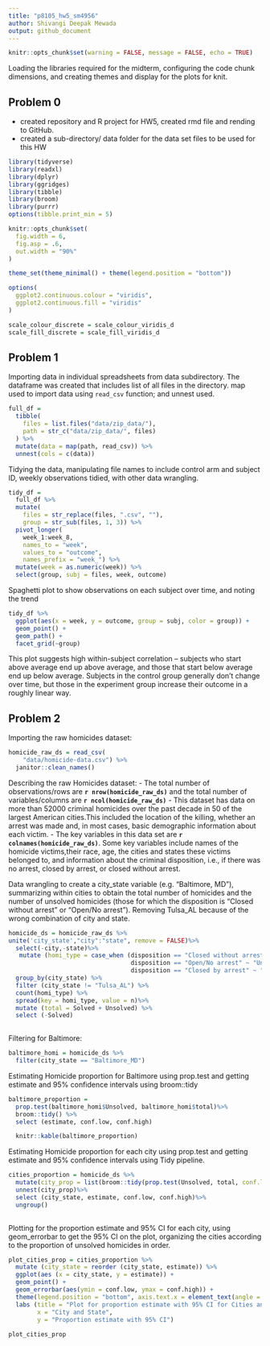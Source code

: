```yaml
---
title: "p8105_hw5_sm4956"
author: Shivangi Deepak Mewada
output: github_document
---
```


```r
knitr::opts_chunk$set(warning = FALSE, message = FALSE, echo = TRUE)
```
Loading the libraries required for the midterm, configuring the code chunk dimensions, and creating themes and display for the plots for knit.


## Problem 0
* created repository and R project for HW5, created rmd file and rending to GitHub. 
* created a sub-directory/ data folder for the data set files to be used for this HW

```r
library(tidyverse)
library(readxl)
library(dplyr)
library(ggridges)
library(tibble)
library(broom)
library(purrr)
options(tibble.print_min = 5)

knitr::opts_chunk$set(
  fig.width = 6,
  fig.asp = .6,
  out.width = "90%"
)

theme_set(theme_minimal() + theme(legend.position = "bottom"))

options(
  ggplot2.continuous.colour = "viridis",
  ggplot2.continuous.fill = "viridis"
)

scale_colour_discrete = scale_colour_viridis_d
scale_fill_discrete = scale_fill_viridis_d
```

## Problem 1

Importing data in individual spreadsheets from data subdirectory. The dataframe was created that includes list of all files in the directory. map used to import data using `read_csv` function; and unnest used.
```r
full_df = 
  tibble(
    files = list.files("data/zip_data/"),
    path = str_c("data/zip_data/", files)
  ) %>% 
  mutate(data = map(path, read_csv)) %>% 
  unnest(cols = c(data))
```

Tidying the data, manipulating file names to include control arm and subject ID, weekly observations tidied, with other data wrangling.
```r
tidy_df = 
  full_df %>% 
  mutate(
    files = str_replace(files, ".csv", ""),
    group = str_sub(files, 1, 3)) %>% 
  pivot_longer(
    week_1:week_8,
    names_to = "week",
    values_to = "outcome",
    names_prefix = "week_") %>% 
  mutate(week = as.numeric(week)) %>% 
  select(group, subj = files, week, outcome)
```

Spaghetti plot to show observations on each subject over time, and noting the trend
```r
tidy_df %>% 
  ggplot(aes(x = week, y = outcome, group = subj, color = group)) + 
  geom_point() + 
  geom_path() + 
  facet_grid(~group)
```

This plot suggests high within-subject correlation -- subjects who start above average end up above average, and those that start below average end up below average. Subjects in the control group generally don't change over time, but those in the experiment group increase their outcome in a roughly linear way. 

## Problem 2
Importing the raw homicides dataset:
```r
homicide_raw_ds = read_csv(
    "data/homicide-data.csv") %>%
  janitor::clean_names()
```
Describing the raw Homicides dataset:
- The total number of observations/rows are **`r nrow(homicide_raw_ds)`** and the total number of variables/columns are **`r ncol(homicide_raw_ds)`**
- This dataset has data on more than 52000 criminal homicides over the past decade in 50 of the largest American cities.This  included the location of the killing, whether an arrest was made and, in most cases, basic demographic information about each victim.
- The key variables in this data set are **`r colnames(homicide_raw_ds)`**. Some key variables include names of the homicide victims,their race, age, the cities and states these victims belonged to, and information about the criminal disposition, i.e., if there was no arrest, closed by arrest, or closed without arrest.

Data wrangling to create a city_state variable (e.g. “Baltimore, MD”), summarizing within cities to obtain the total number of homicides and the number of unsolved homicides (those for which the disposition is “Closed without arrest” or “Open/No arrest”).
Removing Tulsa_AL because of the wrong combination of city and state.
```r
homicide_ds = homicide_raw_ds %>%
unite('city_state',"city":"state", remove = FALSE)%>%
  select(-city,-state)%>%
   mutate (homi_type = case_when (disposition == "Closed without arrest" ~ "Unsolved", 
                                  disposition == "Open/No arrest" ~ "Unsolved", 
                                  disposition == "Closed by arrest" ~ "Solved" )) %>%
  group_by(city_state) %>%
  filter (city_state != "Tulsa_AL") %>%
  count(homi_type) %>%
  spread(key = homi_type, value = n)%>%
  mutate (total = Solved + Unsolved) %>%
  select (-Solved)
  
```

Filtering for Baltimore:
```r
baltimore_homi = homicide_ds %>%
  filter(city_state == "Baltimore_MD")
```

Estimating Homicide proportion for Baltimore using prop.test and getting estimate and 95% confidence intervals using broom::tidy
```r
baltimore_proportion = 
  prop.test(baltimore_homi$Unsolved, baltimore_homi$total)%>%
  broom::tidy() %>%
  select (estimate, conf.low, conf.high)

  knitr::kable(baltimore_proportion)
```

Estimating Homicide proportion for each city using prop.test and getting estimate and 95% confidence intervals using Tidy pipeline. 
```r
cities_proportion = homicide_ds %>%
  mutate(city_prop = list(broom::tidy(prop.test(Unsolved, total, conf.level=0.95)))) %>%
  unnest(city_prop)%>%
  select (city_state, estimate, conf.low, conf.high)%>%
  ungroup()
 
```

Plotting for the proportion estimate and 95% CI for each city, using geom_errorbar to get the 95% CI on the plot, organizing the cities according to the proportion of unsolved homicides in order.
```r
plot_cities_prop = cities_proportion %>%
  mutate (city_state = reorder (city_state, estimate)) %>%
  ggplot(aes (x = city_state, y = estimate)) + 
  geom_point() + 
  geom_errorbar(aes(ymin = conf.low, ymax = conf.high)) + 
  theme(legend.position = "bottom", axis.text.x = element_text(angle = 60, hjust = 1)) + 
  labs (title = "Plot for proportion estimate with 95% CI for Cities and states",
        x = "City and State",
        y = "Proportion estimate with 95% CI")
  
plot_cities_prop
```
